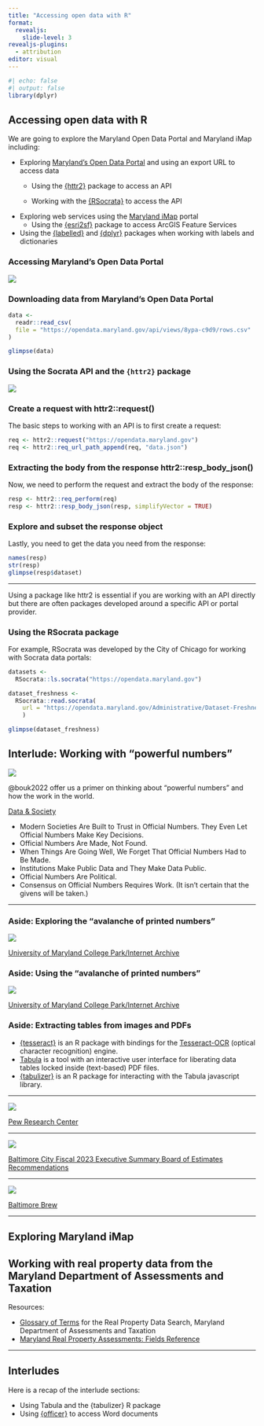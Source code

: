 ```yaml
---
title: "Accessing open data with R"
format:
  revealjs:
    slide-level: 3
revealjs-plugins:
  - attribution
editor: visual
---
```


```r
#| echo: false
#| output: false
library(dplyr)
```

## Accessing open data with R

We are going to explore the Maryland Open Data Portal and Maryland iMap including:

-   Exploring [Maryland's Open Data Portal](https://opendata.maryland.gov/) and using an export URL to access data
    -   Using the [{httr2}](https://httr2.r-lib.org/) package to access an API

    -   Working with the [{RSocrata}](https://github.com/Chicago/RSocrata) to access the API
-   Exploring web services using the [Maryland iMap](https://data.imap.maryland.gov/) portal
    -   Using the [{esri2sf}](https://github.com/elipousson/esri2sf) package to access ArcGIS Feature Services
-   Using the [{labelled}](https://larmarange.github.io/labelled/) and [{dplyr}](https://dplyr.tidyverse.org/) packages when working with labels and dictionaries

### Accessing Maryland's Open Data Portal

[![](images/Screen%20Shot%202022-11-02%20at%204.27.11%20PM.png)](https://opendata.maryland.gov/)

### Downloading data from Maryland's Open Data Portal

```r
data <-
  readr::read_csv(
  file = "https://opendata.maryland.gov/api/views/8ypa-c9d9/rows.csv"
)

glimpse(data)
```

### Using the Socrata API and the `{httr2}` package

[![](images/Screen%20Shot%202022-11-02%20at%204.09.59%20PM.png)](https://dev.socrata.com/)

### Create a request with httr2::request()

The basic steps to working with an API is to first create a request:

```r
req <- httr2::request("https://opendata.maryland.gov")
req <- httr2::req_url_path_append(req, "data.json")
```

### Extracting the body from the response httr2::resp_body_json()

Now, we need to perform the request and extract the body of the response:

```r
resp <- httr2::req_perform(req)
resp <- httr2::resp_body_json(resp, simplifyVector = TRUE)
```

### Explore and subset the response object

Lastly, you need to get the data you need from the response:

```r
names(resp)
str(resp)
glimpse(resp$dataset)
```

------------------------------------------------------------------------

Using a package like httr2 is essential if you are working with an API directly but there are often packages developed around a specific API or portal provider.

### Using the RSocrata package

For example, RSocrata was developed by the City of Chicago for working with Socrata data portals:

```r
datasets <-
  RSocrata::ls.socrata("https://opendata.maryland.gov")

dataset_freshness <-
  RSocrata::read.socrata(
    url = "https://opendata.maryland.gov/Administrative/Dataset-Freshness-Report-for-opendata-maryland-gov/8ypa-c9d9"
    )

glimpse(dataset_freshness)
```

## Interlude: Working with "powerful numbers"

![](images/APrimerOnPowerfulNumbers_032022_cover.png){fig-align="center"}

@bouk2022 offer us a primer on thinking about "powerful numbers" and how the work in the world.

::: attribution
[Data & Society](https://datasociety.net/wp-content/uploads/2022/03/APrimerOnPowerfulNumbers_032022.pdf)
:::

::: notes
-   Modern Societies Are Built to Trust in Official Numbers. They Even Let Official Numbers Make Key Decisions.
-   Official Numbers Are Made, Not Found.
-   When Things Are Going Well, We Forget That Official Numbers Had to Be Made.
-   Institutions Make Public Data and They Make Data Public.
-   Official Numbers Are Political.
-   Consensus on Official Numbers Requires Work. (It isn't certain that the givens will be taken.)
:::

------------------------------------------------------------------------

### Aside: Exploring the "avalanche of printed numbers"

![](images/paste-8BC14DAC.png)

::: attribution
[University of Maryland College Park/Internet Archive](https://archive.org/details/ordinancesres60balt/)
:::

### Aside: Using the "avalanche of printed numbers"

![](images/paste-0AFC8AE7.png)

::: attribution
[University of Maryland College Park/Internet Archive](https://archive.org/details/ordinancesres60balt/page/n373/)
:::

### Aside: Extracting tables from images and PDFs

-   [{tesseract}](https://docs.ropensci.org/tesseract/) is an R package with bindings for the [Tesseract-OCR](https://opensource.google/projects/tesseract) (optical character recognition) engine.
-   [Tabula](https://tabula.technology/) is a tool with an interactive user interface for liberating data tables locked inside (text-based) PDF files.
-   [{tabulizer}](https://docs.ropensci.org/tabulizer/) is an R package for interacting with the Tabula javascript library.

------------------------------------------------------------------------

![](images/paste-74F4E0B9.png){fig-align="center"}

::: attribution
[Pew Research Center](https://www.pewresearch.org/fact-tank/2022/06/08/key-facts-about-the-quality-of-the-2020-census/ft_22-06-08_census_3/)
:::

------------------------------------------------------------------------

![](images/Screen%20Shot%202022-11-02%20at%203.10.17%20PM.png)

::: attribution
[Baltimore City Fiscal 2023 Executive Summary Board of Estimates Recommendations](https://bbmr.baltimorecity.gov/sites/default/files/fy23_executive_summary_web.pdf)
:::

------------------------------------------------------------------------

![](images/Screen%20Shot%202022-11-02%20at%203.32.52%20PM.png)

::: attribution
[Baltimore Brew](https://www.baltimorebrew.com/2022/09/20/council-committee-kills-tif-study-bill-angering-sponsor-and-colleagues/)
:::

------------------------------------------------------------------------

## Exploring Maryland iMap

## Working with real property data from the Maryland Department of Assessments and Taxation

Resources:

-   [Glossary of Terms](https://sdat.dat.maryland.gov/RealProperty/Pages_HTML/rp_def.aspx) for the Real Property Data Search, Maryland Department of Assessments and Taxation
-   [Maryland Real Property Assessments: Fields Reference](https://opendata.maryland.gov/Business-and-Economy/Maryland-Real-Property-Assessments-Fields-Referenc/w8th-47fz)

------------------------------------------------------------------------

## Interludes

Here is a recap of the interlude sections:

-   Using Tabula and the {tabulizer} R package
-   Using [{officer}](https://davidgohel.github.io/officer/) to access Word documents
